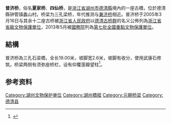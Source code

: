 {{coord|30|34|05.6|N|120|07|42.1|E|display=title}}
{{文物保护单位
| 级别 = 全国
| 图片 = Puji Bridge, 2020-11-14 08.jpg
| 名称 = 德清古桥群
| 子项 = 普济桥
| 编号 = 7-1965-3-001
| 分类 = 古建筑
| 时代 = [[宋|宋]]
| 所在 = [[浙江省|浙江省]][[湖州市|湖州市]][[德清縣|德清縣]]
| 登录 = 2013年
| Cat = 浙江全国重点文物保护单位
}}
'''普济桥'''，俗名'''夏家桥'''、'''四仙桥'''，是[[浙江省|浙江省]][[湖州市|湖州市]][[德清縣|德清縣]]境內的一座古橋，位於德清縣钟管镇蠡山村。桥梁为三孔梁桥，年代推测与[[兼济桥|兼济桥]]相近。普济桥于2005年3月16日与其余十二座古桥被[[浙江省人民政府|浙江省人民政府]]以[[德清古桥群|德清古桥群]]的名义公佈列為[[浙江省省級文物保護單位|浙江省省級文物保護單位]]，2013年5月被[[中华人民共和国国务院|國務院]]列為[[第七批全國重點文物保護單位|第七批全國重點文物保護單位]]。

== 結構 ==
普济桥為三孔石梁橋，全长19.00米，坡脚宽2.6米，坡脚有收分，使用武康石修筑。桥梁两侧有须弥座桥栏，设有仰覆莲瓣望柱<ref>{{cite journal|title=江南水乡古桥文化一一浙江德清古桥梁初探 (上)|author=孙荣华|journal=古建园林技术|year=2005|issue=02}}</ref>。

== 参考资料 ==
{{commonscat|Puji Bridge (Deqing)}}
{{reflist}}

{{德清古桥群}}
{{浙江全国重点文物保护单位}}
[[Category:湖州文物保护单位|Category:湖州文物保护单位]]
[[Category:湖州橋樑|Category:湖州橋樑]]
[[Category:元朝桥梁|Category:元朝桥梁]]
[[Category:德清县|Category:德清县]]